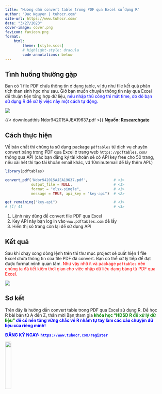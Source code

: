 ```yaml
---
title: "Hướng dẫn convert table trong PDF qua Excel sử dụng R"
author: "Duc Nguyen | tuhocr.com"
site-url: https://www.tuhocr.com/
date: "3/27/2023"
cover-image: cover.png
favicon: favicon.png
format: 
    html:
        theme: [style.scss]
        # highlight-style: dracula
        code-annotations: below
---
```


## Tình huống thường gặp

Bạn có 1 file PDF chứa thông tin ở dạng table, ví dụ như file kết quả phân tích than sinh học như sau. Giờ bạn muốn chuyển thông tin này qua Excel để thuận tiện tổng hợp dữ liệu, [nếu nhập thủ công thì mất time, do đó bạn sử dụng R để xử lý việc này một cách tự động.]{style="color: blue"}

![](table.png)

{{< downloadthis Ndor942015AJEA19637.pdf >}} **Nguồn: [Researchgate](https://www.researchgate.net/publication/283187000_Effect_of_Biochar_Soil_Amendment_on_Soil_Properties_and_Yield_of_Sesame_Varieties_in_Lafia_Nigeria)**

## Cách thực hiện

Về bản chất thì chúng ta sử dụng package `pdftables` từ dịch vụ chuyên convert bảng trong PDF qua Excel ở trang web `https://pdftables.com/` thông qua API (các bạn đăng ký tài khoản sẽ có API key free cho 50 trang, nếu xài hết thì tạo tài khoản email khác, vd 10minutemail để lấy thêm API.)

```r
library(pdftables)

convert_pdf('Ndor942015AJEA19637.pdf',            # <1> 
            output_file = NULL,                   # <1>
            format = "xlsx-single",               # <1>
            message = TRUE, api_key = "key-api")  # <2>

get_remaining("key-api")                          # <3>
# [1] 41                                          # <3>
```

1.  Lệnh này dùng để convert file PDF qua Excel
2.  Key API này bạn log in vào `www.pdftables.com` để lấy
3.  Hiển thị số trang còn lại để sử dụng API

## Kết quả

Sau khi chạy xong dòng lệnh trên thì thư mục project sẽ xuất hiện 1 file Excel chứa thông tin của file PDF đã convert. Bạn có thể xử lý tiếp để đạt được format mình quan tâm. [Như vậy nhờ `R` và package `pdftables` nên chúng ta đã tiết kiệm thời gian cho việc nhập dữ liệu dạng bảng từ PDF qua Excel.]{style="color: red"}

![](table2.png)

## Sơ kết

Trên đây là hướng dẫn convert table trong PDF qua Excel sử dụng R. Để học R bài bản từ A đến Z, thân mời Bạn tham gia <span style="color: green">**khóa học "HDSD R để xử lý dữ liệu"**<span style="color: blue"> **để có nền tảng vững chắc về R nhằm tự tay làm các câu chuyện dữ liệu của riêng mình!**

[**ĐĂNG KÝ NGAY: `https://www.tuhocr.com/register`**]{style="color: blue"}

<img src="tuhocr.png" width="20%" height="20%"/>
